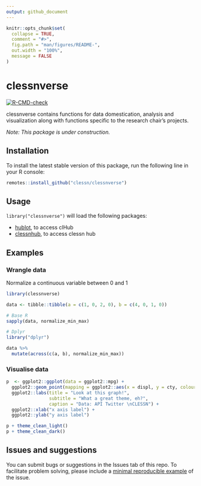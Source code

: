 ```yaml
---
output: github_document
---
```


<!-- README.md is generated from README.Rmd. Please edit that file -->

```r
knitr::opts_chunk$set(
  collapse = TRUE,
  comment = "#>",
  fig.path = "man/figures/README-",
  out.width = "100%",
  message = FALSE
)
```

# clessnverse

<!-- badges: start -->
[![R-CMD-check](https://github.com/clessn/clessnverse/actions/workflows/R-CMD-check.yaml/badge.svg)](https://github.com/clessn/clessnverse/actions/workflows/R-CMD-check.yaml)
<!-- badges: end -->

clessnverse contains functions for data domestication, analysis and visualization along with functions specific to the research chair's projects.

*Note: This package is under construction.*

## Installation

To install the latest stable version of this package, run the following line in your R console:

```R
remotes::install_github("clessn/clessnverse")
```

## Usage

`library("clessnverse")` will load the following packages:

- [hublot](https://github.com/clessn/hublotr), to access clHub
- [clessnhub](https://github.com/clessn/hublotr), to access clessn hub

## Examples

### Wrangle data

Normalize a continuous variable between 0 and 1

```r
library(clessnverse)

data <- tibble::tibble(a = c(1, 0, 2, 0), b = c(4, 0, 1, 0))

# Base R
sapply(data, normalize_min_max)

# Dplyr
library("dplyr")

data %>%
  mutate(across(c(a, b), normalize_min_max))
```

### Visualise data

```r

p  <- ggplot2::ggplot(data = ggplot2::mpg) +
  ggplot2::geom_point(mapping = ggplot2::aes(x = displ, y = cty, colour = class)) +
  ggplot2::labs(title = "Look at this graph!",
                subtitle = "What a great theme, eh?",
                caption = "Data: API Twitter \nCLESSN") +
  ggplot2::xlab("x axis label") +
  ggplot2::ylab("y axis label")

p + theme_clean_light()
p + theme_clean_dark()

```

## Issues and suggestions

You can submit bugs or suggestions in the Issues tab of this repo. To facilitate problem solving, please include a [minimal reproducible example](https://reprex.tidyverse.org/articles/reprex-dos-and-donts.html) of the issue.
